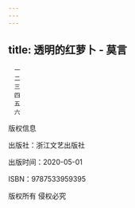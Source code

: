 ```yaml
---
---
---
```

title: 透明的红萝卜 - 莫言
---


```
　一
　二
　三
　四
　五
　六
```


版权信息


出版社：浙江文艺出版社

出版时间：2020-05-01

ISBN：9787533959395

版权所有 侵权必究